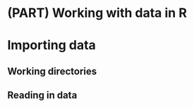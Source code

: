 # (PART) Working with data in R {-}

# Importing data

## Working directories
## Reading in data





